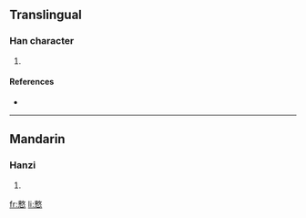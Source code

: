 ==Translingual==

===Han character===
{{Han char|rn=61|rad=心|as=11|sn=15|four=|canj=木大心 (DKP), XXX木大 (XXXDK)}}

# {{defn|Han|sort=心11}}

====References====
* {{Han ref|kx=0398.370|dkj=11093|dj=0738.020|hdz=42341.120|uh=6157|ud=24919}}

----

==Mandarin==

===Hanzi===
{{cmn-hanzi|pin=[[chì]] ([[chi4]])|wg=ch'ih<sup>4</sup>}}

# {{defn|Mandarin}}

[[fr:慗]]
[[li:慗]]